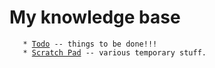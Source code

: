 = My knowledge base =
    * [[Todo]] -- things to be done!!!
    * [[Scratch Pad]] -- various temporary stuff.
